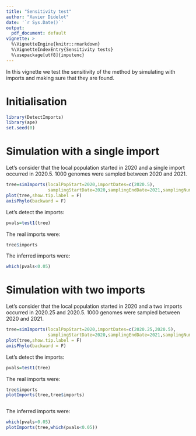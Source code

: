 ```yaml
---
title: "Sensitivity test"
author: "Xavier Didelot"
date: '`r Sys.Date()`'
output:
  pdf_document: default
vignette: >
  %\VignetteEngine{knitr::rmarkdown}
  %\VignetteIndexEntry{Sensitivity tests}
  %\usepackage[utf8]{inputenc}
---
```


In this vignette we test the sensitivity of the method by simulating with imports and making sure that they are found.

# Initialisation

```r
library(DetectImports)
library(ape)
set.seed(0)
```

# Simulation with a single import

Let's consider that the local population started in 2020 and a single import occurred in 2020.5.
1000 genomes were sampled between 2020 and 2021.

```r
tree=simImports(localPopStart=2020,importDates=c(2020.5),
                samplingStartDate=2020,samplingEndDate=2021,samplingNumber=1000)
plot(tree,show.tip.label = F)
axisPhylo(backward = F)
```

Let's detect the imports:

```r
pvals=test1(tree)
```

The real imports were:
```r
tree$imports
```

The inferred imports were:
```r
which(pvals<0.05)
```

# Simulation with two imports

Let's consider that the local population started in 2020 and a two imports occurred in 2020.25 and 2020.5.
1000 genomes were sampled between 2020 and 2021.

```r
tree=simImports(localPopStart=2020,importDates=c(2020.25,2020.5),
                samplingStartDate=2020,samplingEndDate=2021,samplingNumber=1000)
plot(tree,show.tip.label = F)
axisPhylo(backward = F)
```

Let's detect the imports:

```r
pvals=test1(tree)
```

The real imports were:
```r
tree$imports
plotImports(tree,tree$imports)
```

```r

```

The inferred imports were:
```r
which(pvals<0.05)
plotImports(tree,which(pvals<0.05))
```
